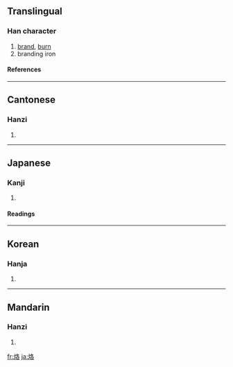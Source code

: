 {{see|烙}}

==Translingual==
===Han character===
{{Han char|rn=86|rad=火|as=06|sn=10|four=9786<sub>4</sub>|canj=火竹水口 (FHER)}}
# [[brand]], [[burn]]
# branding iron
====References====
{{Han ref|kx=0670.180|dkj=19014|dj=1079.100|hdz=32200.160|uh=70D9|ud=28889|bh=AF4F|bd=44879}}

----
==Cantonese==
===Hanzi===
{{yue-hanzi|jyut=|y=lok3}}
# {{defn|Cantonese}}

----
==Japanese==
===Kanji===
{{ja-kanji|grade=|rs=火06}}
# {{defn|Japanese}} 
====Readings====
{{ja-readings|on=[[らく]] (raku), [[かく]] (kaku)|kun=[[やく]] (yaku)}}

----
==Korean==
===Hanja===
{{ko-hanja|hangeul=락>낙|eumhun=|rv=rak>nak|mr=rak>nak|y=lak>nak}}
# {{defn|Korean}}

----
==Mandarin==
===Hanzi===
{{cmn-hanzi|pin=[[lào]] ([[lao4]])|wg=lo<sup>4</sup>}}
# {{defn|Mandarin}}

[[fr:烙]]
[[ja:烙]]